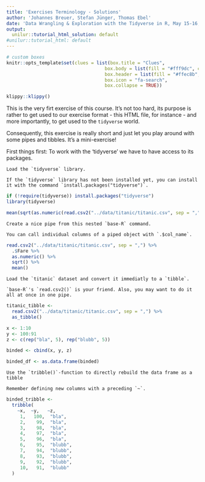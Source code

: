 ```yaml
---
title: 'Exercises Terminology - Solutions'
author: 'Johannes Breuer, Stefan Jünger, Thomas Ebel'
date: 'Data Wrangling & Exploration with the Tidyverse in R, May 15-16, 2019'
output:
  unilur::tutorial_html_solution: default
#unilur::tutorial_html: default
---
```

  
  ```r
# custom boxes
knitr::opts_template$set(clues = list(box.title = "Clues",
                                      box.body = list(fill = "#fff9dc", colour = "black"),
                                      box.header = list(fill = "#ffec8b", colour = "black"),
                                      box.icon = "fa-search",
                                      box.collapse = TRUE))
```

```r
klippy::klippy()
```

This is the very firt exercise of this course. It's not too hard, its purpose is rather to get used to our exercise format - this HTML file, for instance - and more importantly, to get used to the `tidyverse` world.

Consequently, this exercise is really short and just let you play around with some pipes and tibbles. It's a mini-exercise!

First things first: To work with the 'tidyverse' we have to have access to its packages.

```block
Load the `tidyverse` library.
```

```block
If the `tidyverse` library has not been installed yet, you can install it with the command `install.packages("tidyverse")`.
```

```r
if (!require(tidyverse)) install.packages("tidyverse")
library(tidyverse)
```

```r
mean(sqrt(as.numeric(read.csv2("../data/titanic/titanic.csv", sep = ",")$Fare)))
```



```block
Create a nice pipe from this nested `base-R` command.
```

```block
You can call individual columns of a piped object with `.$col_name`.
```

```r
read.csv2("../data/titanic/titanic.csv", sep = ",") %>% 
  .$Fare %>% 
  as.numeric() %>% 
  sqrt() %>% 
  mean()
```


```block
Load the `titanic` dataset and convert it immediatly to a `tibble`. 
```

```block
`base-R`'s `read.csv2()` is your friend. Also, you may want to do it all at once in one pipe.
```

```r
titanic_tibble <-
  read.csv2("../data/titanic/titanic.csv", sep = ",") %>% 
  as_tibble()
```

```r
x <- 1:10
y <- 100:91
z <- c(rep("bla", 5), rep("blubb", 5))

binded <- cbind(x, y, z)

binded_df <- as.data.frame(binded)
```


```block
Use the `tribble()`-function to directly rebuild the data frame as a tibble
```

```block
Remember defining new columns with a preceding `~`. 
```

```r

binded_tribble <-
  tribble(
    ~x,  ~y,   ~z, 
     1,   100,  "bla",
     2,    99,  "bla",
     3,    98,  "bla",
     4,    97,  "bla",
     5,    96,  "bla",
     6,    95,  "blubb",
     7,    94,  "blubb",
     8,    93,  "blubb",
     9,    92,  "blubb",
     10,   91,  "blubb"
  )
```



